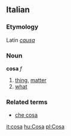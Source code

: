 ==Italian==
===Etymology===
Latin ''[[causa]]''
===Noun===
'''cosa''' ''f''

# [[thing]], [[matter]]
# [[what]]

===Related terms===
*[[che cosa]]

[[it:cosa]]
[[hu:Cosa]]
[[pl:Cosa]]